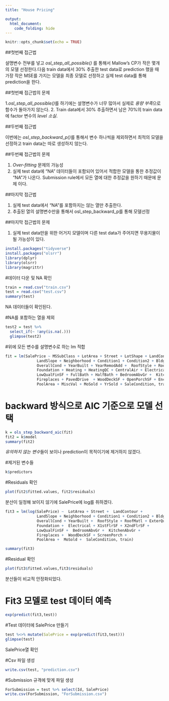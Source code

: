 ```yaml
---
title: "House Pricing"

output: 
  html_document:
    code_folding: hide
---
```


```r
knitr::opts_chunk$set(echo = TRUE)
```

##첫번째 접근법

  설명변수 전부를 넣고 *osl_step_all_possible()* 를 통해서 Mallow's CP가 작은 몇개의 모델 선정한다.다음 train data에서 30% 추출한 test data로 prediction 했을 때 가장 작은 MSE를 가지는 모델을 최종 모델로 선정하고 실제 test data를 통해 prediction을 한다. 


##첫번째 접근법의 문제
 
  1.*osl_step_all_possible()*를 하기에는 설명변수가 너무 많아서 실제로 *용량           부족*으로 함수가 돌아가지 않는다.
  2. Train data에서 30% 추출하면서 남은 70%의 train data에 factor 변수의 *level 
    소실*.


##두번째 접근법
  
  이번에는 *osl_step_backward_p()*를 통해서 변수 하나씩을 제외하면서 최적의 모델을 선정하고 train data는 따로 생성하지 않는다.



##두번째 접근법의 문제
  
  1. *Over-fitting* 문제의 가능성
  2. 실제 test data에 "NA" 데이터들이 포함되어 있어서 적합한 모델을 통한 추정값이     "NA"가 나온다. Submission rule에서 모든 열에 대한 추정값을 원하기 때문에 문제     이다. 


##마지막 접근법
 
  1. 실제 test data에서 "NA"를 포함하지는 않는 열만 추출한다.
  2. 추출된 열의 설명변수만을 통해서 osl_step_backward_p를 통해 모델선정



##마지막 접근법의 문제
 
  1. 실제 test data만을 위한 어거지 모델이며 다른 test data가 주어지면 무용지물이     될 가능성이 있다.
  
```r
install.packages("tidyverse")
install.packages("olsrr")
library(dplyr)
library(olsrr)
library(magrittr)
```

#데이터 다운 및 NA 확인

```r
train = read.csv("train.csv")
test = read.csv("test.csv")
summary(test)
```
NA 데이터들이 확인된다.


#NA를 포함하는 열을 제외

```r
test2 = test %>%
  select_if(~ !any(is.na(.)))
  glimpse(test2)
```

#위에 모든 변수를 설명변수로 하는 lm 적합

```r
fit = lm(SalePrice ~ MSSubClass + LotArea + Street + LotShape + LandContour + LotConfig +    
              LandSlope + Neighborhood + Condition1 + Condition2 + BldgType + HouseStyle + OverallQual +  
              OverallCond + YearBuilt + YearRemodAdd +  RoofStyle + RoofMatl + ExterQual + ExterCond +    
              Foundation + Heating + HeatingQC + CentralAir + Electrical + X1stFlrSF + X2ndFlrSF +    
              LowQualFinSF + FullBath + HalfBath + BedroomAbvGr +  KitchenAbvGr + TotRmsAbvGrd + 
              Fireplaces + PavedDrive  + WoodDeckSF + OpenPorchSF + EnclosedPorch + X3SsnPorch + ScreenPorch +  
              PoolArea + MiscVal + MoSold + YrSold + SaleCondition, train)
```

# backward 방식으로 AIC 기준으로 모델 선택

```r
k = ols_step_backward_aic(fit)
fit2 = k$model
summary(fit2)
```

*유의하지 않는 변수*들이 보이나 prediction이 목적이기에 제거하지 않겠다.



#제거된 변수들

```r
k$predictors
```





#Residuals 확인


```r
plot(fit2$fitted.values, fit2$residuals)
```

분산이 일정해 보이지 않기에 SalePrice에 log를 취하겠다. 

```r

fit3 = lm(log(SalePrice) ~  LotArea + Street +  LandContour +     
              LandSlope + Neighborhood + Condition1 + Condition2 + BldgType + HouseStyle + OverallQual +  
              OverallCond + YearBuilt +  RoofStyle + RoofMatl + ExterQual +    
              Foundation +  Electrical + X1stFlrSF + X2ndFlrSF +    
              LowQualFinSF +  BedroomAbvGr +  KitchenAbvGr + 
              Fireplaces +  WoodDeckSF + ScreenPorch +  
              PoolArea +  MoSold +  SaleCondition, train)

summary(fit3)

```

#Residual 확인

```r
plot(fit3$fitted.values,fit3$residuals)
```
분산들이 비교적 안정화되었다. 





# Fit3 모델로 test 데이터 예측
```r

exp(predict(fit3,test))

```

#Test 데이터에 SalePrice 만들기 

```r
test %<>% mutate(SalePrice = exp(predict(fit3,test)))
glimpse(test)
```
SalePrice열 확인


#Csv 파일 생성
```r
write.csv(test, "prediction.csv")
```

#Submission 규격에 맞게 파일 생성
```r
ForSubmission = test %>% select(Id, SalePrice)
write.csv(ForSubmission, "ForSubmission.csv")
```

